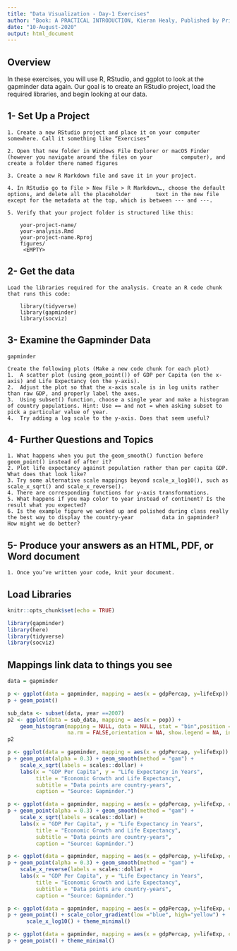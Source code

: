```yaml
---
title: "Data Visualization - Day-1 Exercises"
author: "Book: A PRACTICAL INTRODUCTION, Kieran Healy, Published by Princeton University Press"
date: "10-August-2020"
output: html_document
---
```


## Overview

In these exercises, you will use R, RStudio, and ggplot to look at the gapminder data again. Our goal is to create an RStudio project, load the required libraries, and begin looking at our data.

## 1- Set Up a Project

    1. Create a new RStudio project and place it on your computer somewhere. Call it something like “Exercises”

    2. Open that new folder in Windows File Explorer or macOS Finder (however you navigate around the files on your         computer), and create a folder there named figures

    3. Create a new R Markdown file and save it in your project.

    4. In RStudio go to File > New File > R Markdown…, choose the default options, and delete all the placeholder        text in the new file except for the metadata at the top, which is between --- and ---.

    5. Verify that your project folder is structured like this:
    
        your-project-name/
        your-analysis.Rmd
        your-project-name.Rproj
        figures/
         <EMPTY>
    
## 2- Get the data

    Load the libraries required for the analysis. Create an R code chunk that runs this code:

        library(tidyverse)
        library(gapminder)
        library(socviz)

## 3- Examine the Gapminder Data

    gapminder

    Create the following plots (Make a new code chunk for each plot)
    1.	A scatter plot (using geom_point()) of GDP per Capita (on the x-axis) and Life Expectancy (on the y-axis).
    2.	Adjust the plot so that the x-axis scale is in log units rather than raw GDP, and properly label the axes.
    3.	Using subset() function, choose a single year and make a histogram of country populations. Hint: Use == and not = when asking subset to pick a particular value of year.
    4.	Try adding a log scale to the y-axis. Does that seem useful?
    
    
## 4-  Further Questions and Topics
    
    1. What happens when you put the geom_smooth() function before geom_point() instead of after it?
    2. Plot life expectancy against population rather than per capita GDP. What does that look like?
    3. Try some alternative scale mappings beyond scale_x_log10(), such as scale_x_sqrt() and scale_x_reverse(). 
    4. There are corresponding functions for y-axis transformations.
    5. What happens if you map color to year instead of continent? Is the result what you expected?
    6. Is the example figure we worked up and polished during class really the best way to display the country-year         data in gapminder? How might we do better?

## 5- Produce your answers as an HTML, PDF, or Word document

    1. Once you’ve written your code, knit your document.


## Load Libraries

```r
knitr::opts_chunk$set(echo = TRUE)

library(gapminder)
library(here)
library(tidyverse)
library(socviz)
```

## Mappings link data to things you see

```r
data = gapminder
```


```r

p <- ggplot(data = gapminder, mapping = aes(x = gdpPercap, y=lifeExp))
p + geom_point()
```


```r

sub_data <- subset(data, year ==2007)
p2 <- ggplot(data = sub_data, mapping = aes(x = pop)) + 
    geom_histogram(mapping = NULL, data = NULL, stat = "bin",position = "stack", binwidth = NULL, bins = NULL, 
                   na.rm = FALSE,orientation = NA, show.legend = NA, inherit.aes = TRUE)
p2
```


```r
p <- ggplot(data = gapminder, mapping = aes(x = gdpPercap, y=lifeExp))
p + geom_point(alpha = 0.3) + geom_smooth(method = "gam") +
    scale_x_sqrt(labels = scales::dollar) +
    labs(x = "GDP Per Capita", y = "Life Expectancy in Years",
         title = "Economic Growth and Life Expectancy",
         subtitle = "Data points are country-years",
         caption = "Source: Gapminder.")
```



```r
p <- ggplot(data = gapminder, mapping = aes(x = gdpPercap, y=lifeExp, color = year))
p + geom_point(alpha = 0.3) + geom_smooth(method = "gam") +
    scale_x_sqrt(labels = scales::dollar) +
    labs(x = "GDP Per Capita", y = "Life Expectancy in Years",
         title = "Economic Growth and Life Expectancy",
         subtitle = "Data points are country-years",
         caption = "Source: Gapminder.")
```

```r
p <- ggplot(data = gapminder, mapping = aes(x = gdpPercap, y=lifeExp, color = year))
p + geom_point(alpha = 0.3) + geom_smooth(method = "gam") +
    scale_x_reverse(labels = scales::dollar) +
    labs(x = "GDP Per Capita", y = "Life Expectancy in Years",
         title = "Economic Growth and Life Expectancy",
         subtitle = "Data points are country-years",
         caption = "Source: Gapminder.")
```



```r

p <- ggplot(data = gapminder, mapping = aes(x = gdpPercap, y=lifeExp, color = year))
p + geom_point() + scale_color_gradient(low ="blue", high="yellow") +
      scale_x_log10() + theme_minimal()
```


```r
p <- ggplot(data = gapminder, mapping = aes(x = gdpPercap, y=lifeExp, color = factor(year)))
p + geom_point() + theme_minimal()
```


